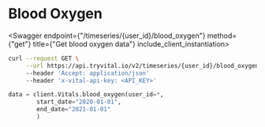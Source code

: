
# Blood Oxygen

<Swagger endpoint={"/timeseries/{user_id}/blood_oxygen"} method={"get"} title={"Get blood oxygen data"} include_client_instantiation>

```bash
curl --request GET \
     --url https://api.tryvital.io/v2/timeseries/{user_id}/blood_oxygen?start_date=2021-01-01&end_date=2021-02-01 \
     --header 'Accept: application/json'
     --header 'x-vital-api-key: <API_KEY>'
```

```python
data = client.Vitals.blood_oxygen(user_id=*,
        start_date="2020-01-01",
        end_date="2021-01-01"
        )
```

</Swagger>
